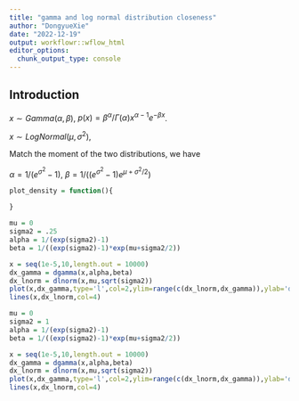 ```yaml
---
title: "gamma and log normal distribution closeness"
author: "DongyueXie"
date: "2022-12-19"
output: workflowr::wflow_html
editor_options:
  chunk_output_type: console
---
```


## Introduction

$x\sim Gamma(\alpha,\beta)$, $p(x) = \beta^\alpha/\Gamma(\alpha)x^{\alpha-1}e^{-\beta x}$.

$x\sim LogNormal(\mu,\sigma^2)$, 

Match the moment of the two distributions, we have 

$\alpha = 1/(e^{\sigma^2}-1)$, $\beta = 1/((e^{\sigma^2}-1)e^{\mu+\sigma^2/2})$

```r
plot_density = function(){
  
}
```

```r
mu = 0
sigma2 = .25
alpha = 1/(exp(sigma2)-1)
beta = 1/((exp(sigma2)-1)*exp(mu+sigma2/2))
```

```r
x = seq(1e-5,10,length.out = 10000)
dx_gamma = dgamma(x,alpha,beta)
dx_lnorm = dlnorm(x,mu,sqrt(sigma2))
plot(x,dx_gamma,type='l',col=2,ylim=range(c(dx_lnorm,dx_gamma)),ylab='density')
lines(x,dx_lnorm,col=4)
```

```r
mu = 0
sigma2 = 1
alpha = 1/(exp(sigma2)-1)
beta = 1/((exp(sigma2)-1)*exp(mu+sigma2/2))
```

```r
x = seq(1e-5,10,length.out = 10000)
dx_gamma = dgamma(x,alpha,beta)
dx_lnorm = dlnorm(x,mu,sqrt(sigma2))
plot(x,dx_gamma,type='l',col=2,ylim=range(c(dx_lnorm,dx_gamma)),ylab='density')
lines(x,dx_lnorm,col=4)
```


